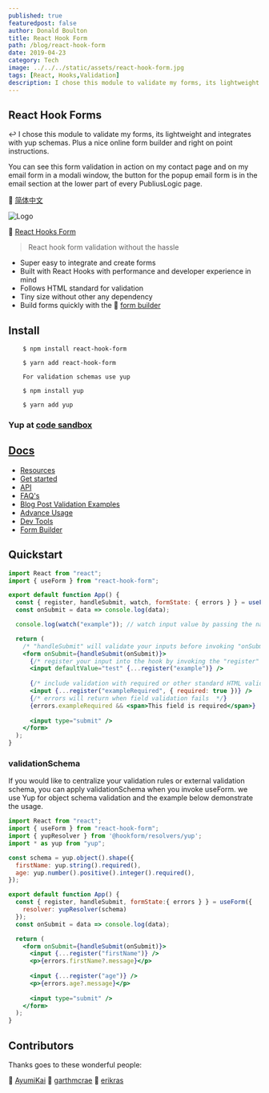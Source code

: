```yaml
---
published: true
featuredpost: false
author: Donald Boulton
title: React Hook Form
path: /blog/react-hook-form
date: 2019-04-23
category: Tech
image: ../../../static/assets/react-hook-form.jpg
tags: [React, Hooks,Validation]
description: I chose this module to validate my forms, its lightweight and integrates with yup schemas
---
```


## React Hook Forms

↩️ I chose this module to validate my forms, its lightweight and integrates with yup schemas. Plus a nice online form builder and right on point instructions.

You can see this form validation in action on my contact page and on my email form in a modali window, the button for the popup email form is in the email section at the lower part of every PubliusLogic page.

🔗 [简体中文](https://github.com/bluebill1049/react-hook-form/blob/master/docs/README.zh-CN.md")

![Logo](../../../static/img/react-hook-form.png "React Hook Form")

🔗 [React Hooks Form](https://react-hook-form.com/get-started)

> React hook form validation without the hassle

- Super easy to integrate and create forms
- Built with React Hooks with performance and developer experience in mind
- Follows HTML standard for validation
- Tiny size without other any dependency
- Build forms quickly with the 🔗 [form builder](https://react-hook-form.com/form-builder)

## Install

```bash:title=install
    $ npm install react-hook-form

    $ yarn add react-hook-form

    For validation schemas use yup

    $ npm install yup

    $ yarn add yup
```    

### Yup at [code sandbox](https://codesandbox.io/s/yyyqp7y8x)

## [Docs](https://react-hook-form.com/)

- [Resources](https://react-hook-form.com/resources)
- [Get started](https://react-hook-form.com/)
- [API](https://react-hook-form.com/api)
- [FAQ's](https://react-hook-form.com/faqs)
- [Blog Post Validation Examples](https://jasonwatmore.com/blog/2021/04/21/react-hook-form-7-form-validation-example)
- [Advance Usage](https://react-hook-form.com/advanced-usage)
- [Dev Tools](DevTools)
- [Form Builder](https://react-hook-form.com/form-builder)

## Quickstart

```tsx:title=src/components/comments.jsx {2,5,12,14,17,19}
import React from "react";
import { useForm } from "react-hook-form";

export default function App() {
  const { register, handleSubmit, watch, formState: { errors } } = useForm();
  const onSubmit = data => console.log(data);

  console.log(watch("example")); // watch input value by passing the name of it

  return (
    /* "handleSubmit" will validate your inputs before invoking "onSubmit" */
    <form onSubmit={handleSubmit(onSubmit)}>
      {/* register your input into the hook by invoking the "register" function */}
      <input defaultValue="test" {...register("example")} />
      
      {/* include validation with required or other standard HTML validation rules */}
      <input {...register("exampleRequired", { required: true })} />
      {/* errors will return when field validation fails  */}
      {errors.exampleRequired && <span>This field is required</span>}
      
      <input type="submit" />
    </form>
  );
}
```

### validationSchema

If you would like to centralize your validation rules or external validation schema, you can apply validationSchema when you invoke useForm. we use Yup for object schema validation and the example below demonstrate the usage.

```tsx:title=src/components/yup.jsx {3-10,12-14,19-23}
import React from "react";
import { useForm } from "react-hook-form";
import { yupResolver } from '@hookform/resolvers/yup';
import * as yup from "yup";

const schema = yup.object().shape({
  firstName: yup.string().required(),
  age: yup.number().positive().integer().required(),
});

export default function App() {
  const { register, handleSubmit, formState:{ errors } } = useForm({
    resolver: yupResolver(schema)
  });
  const onSubmit = data => console.log(data);

  return (
    <form onSubmit={handleSubmit(onSubmit)}>
      <input {...register("firstName")} />
      <p>{errors.firstName?.message}</p>
        
      <input {...register("age")} />
      <p>{errors.age?.message}</p>
      
      <input type="submit" />
    </form>
  );
}
```

## Contributors

Thanks goes to these wonderful people:

🔗 [AyumiKai](https://github.com/AyumiKai)
🔗 [garthmcrae](https://github.com/garthmcrae)
🔗 [erikras](https://github.com/erikras)
